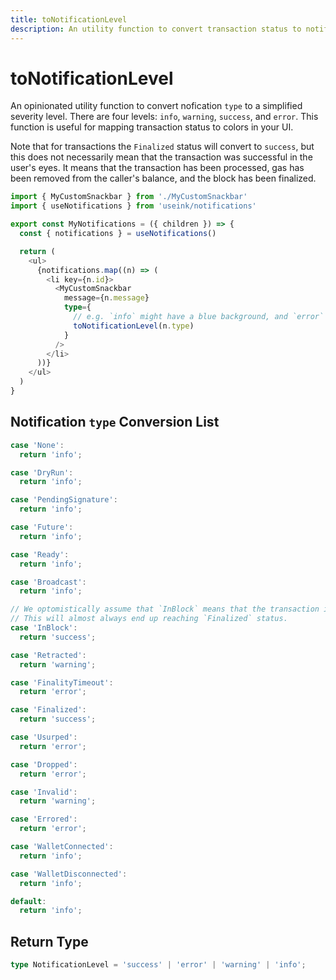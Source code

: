 ```yaml
---
title: toNotificationLevel
description: An utility function to convert transaction status to notification severity level
---
```


# toNotificationLevel

An opinionated utility function to convert nofication `type` to a simplified severity
level. There are four levels: `info`, `warning`, `success`, and `error`. This function is
useful for mapping transaction status to colors in your UI.

Note that for transactions the `Finalized` status will convert to `success`, but this does
not necessarily mean that the transaction was successful in the user's eyes. It means that
the transaction has been processed, gas has been removed from the caller's balance, and
the block has been finalized.

```ts
import { MyCustomSnackbar } from './MyCustomSnackbar'
import { useNotifications } from 'useink/notifications'

export const MyNotifications = ({ children }) => {
  const { notifications } = useNotifications()

  return (
    <ul>
      {notifications.map((n) => (
        <li key={n.id}>
          <MyCustomSnackbar
            message={n.message}
            type={
              // e.g. `info` might have a blue background, and `error` a red one.
              toNotificationLevel(n.type)
            } 
          /> 
        </li>
      ))}
    </ul>
  )
}
```

## Notification `type` Conversion List

```ts
case 'None':
  return 'info';

case 'DryRun':
  return 'info';

case 'PendingSignature':
  return 'info';

case 'Future':
  return 'info';

case 'Ready':
  return 'info';

case 'Broadcast':
  return 'info';

// We optomistically assume that `InBlock` means that the transaction is `success`. 
// This will almost always end up reaching `Finalized` status.
case 'InBlock':
  return 'success';

case 'Retracted':
  return 'warning';

case 'FinalityTimeout':
  return 'error';

case 'Finalized':
  return 'success';

case 'Usurped':
  return 'error';

case 'Dropped':
  return 'error';

case 'Invalid':
  return 'warning';

case 'Errored':
  return 'error';

case 'WalletConnected':
  return 'info';

case 'WalletDisconnected':
  return 'info';

default:
  return 'info';
```

## Return Type

```ts
type NotificationLevel = 'success' | 'error' | 'warning' | 'info';
```